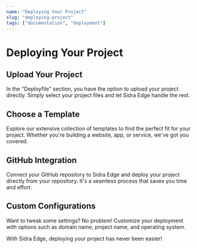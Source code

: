 ```yaml
---
name: "Deploying Your Project"
slug: "deploying-project"
tags: ["documentation", "deployment"]
---
```


# Deploying Your Project

## Upload Your Project

In the "Deployfile" section, you have the option to upload your project directly. Simply select your project files and let Sidra Edge handle the rest.

## Choose a Template

Explore our extensive collection of templates to find the perfect fit for your project. Whether you're building a website, app, or service, we've got you covered.

## GitHub Integration

Connect your GitHub repository to Sidra Edge and deploy your project directly from your repository. It's a seamless process that saves you time and effort.

## Custom Configurations

Want to tweak some settings? No problem! Customize your deployment with options such as domain name, project name, and operating system.

With Sidra Edge, deploying your project has never been easier!
